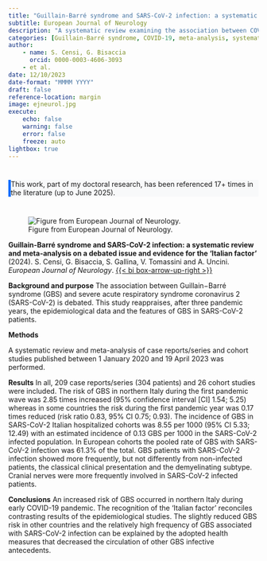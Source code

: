 ```yaml
---
title: "Guillain-Barré syndrome and SARS-CoV-2 infection: a systematic review and meta-analysis on a debated issue and evidence for the 'Italian factor'"
subtitle: European Journal of Neurology
description: "A systematic review examining the association between COVID-19 and Guillain-Barré syndrome, revealing geographical variations in incidence."
categories: [Guillain-Barré syndrome, COVID-19, meta-analysis, systematic review] 
author: 
    - name: S. Censi, G. Bisaccia
      orcid: 0000-0003-4606-3093
    - et al.
date: 12/10/2023
date-format: "MMMM YYYY"
draft: false
reference-location: margin
image: ejneurol.jpg
execute:
    echo: false
    warning: false
    error: false
    freeze: auto
lightbox: true
---
```

::: {.callout-tip appearance="minimal" style="background-color: #f8f9fa; border-left: 5px solid #0d6efd; margin: 40px 0;"}

This work, part of my doctoral research, has been referenced 17+ times in the literature (up to June 2025).
:::

![Figure from European Journal of Neurology.](ejneurol.jpg)

::: {.column-margin}
**Guillain-Barré syndrome and SARS-CoV-2 infection: a systematic review and meta-analysis on a debated issue and evidence for the 'Italian factor'** (2024). S. Censi, G. Bisaccia, S. Gallina, V. Tomassini and A. Uncini. *European Journal of Neurology*. [{{< bi box-arrow-up-right >}}](https://doi.org/10.1111/ene.16094)
:::

**Background and purpose**
The association between Guillain−Barré syndrome (GBS) and severe acute respiratory syndrome coronavirus 2 (SARS-CoV-2) is debated. This study reappraises, after three pandemic years, the epidemiological data and the features of GBS in SARS-CoV-2 patients.

**Methods**

A systematic review and meta-analysis of case reports/series and cohort studies published between 1 January 2020 and 19 April 2023 was performed.

**Results**
In all, 209 case reports/series (304 patients) and 26 cohort studies were included. The risk of GBS in northern Italy during the first pandemic wave was 2.85 times increased (95% confidence interval [CI] 1.54; 5.25) whereas in some countries the risk during the first pandemic year was 0.17 times reduced (risk ratio 0.83, 95% CI 0.75; 0.93). The incidence of GBS in SARS-CoV-2 Italian hospitalized cohorts was 8.55 per 1000 (95% CI 5.33; 12.49) with an estimated incidence of 0.13 GBS per 1000 in the SARS-CoV-2 infected population. In European cohorts the pooled rate of GBS with SARS-CoV-2 infection was 61.3% of the total. GBS patients with SARS-CoV-2 infection showed more frequently, but not differently from non-infected patients, the classical clinical presentation and the demyelinating subtype. Cranial nerves were more frequently involved in SARS-CoV-2 infected patients.

**Conclusions**
An increased risk of GBS occurred in northern Italy during early COVID-19 pandemic. The recognition of the ‘Italian factor’ reconciles contrasting results of the epidemiological studies. The slightly reduced GBS risk in other countries and the relatively high frequency of GBS associated with SARS-CoV-2 infection can be explained by the adopted health measures that decreased the circulation of other GBS infective antecedents.